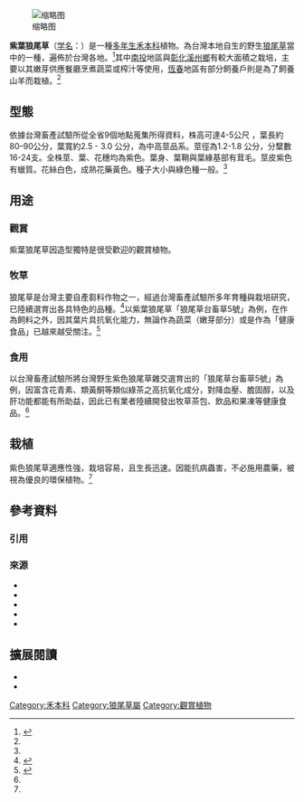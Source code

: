 {{Speciesbox
| name = 紫葉狼尾草
| image = 狼尾草 20190422203522.jpg
| image_caption = 園藝栽培種
| genus = Cenchrus
| species = setaceus
| authority = (Forssk.) Morrone
}}
[[File:狼尾草_20190422203631.jpg|缩略图]]

'''紫葉狼尾草'''（[[学名|学名]]：''{{lang|la|Pennisetum setaceum 'Rubrum'}}''）是一種[[多年生|多年生]][[禾本科|禾本科]]植物。為台灣本地自生的野生[[狼尾草|狼尾草]]當中的一種，遍佈於台灣各地。<ref name=":0">{{Cite web|title=狼尾草育種-紫色狼尾草種原性狀之研究|url=https://www.tlri.gov.tw/TLRIRes/2003-036-3-0181-0191.pdf|accessdate=2020-10-09|author=成游貴、王紓愍、陳嘉昇|date=2003-01-16|format=pdf|publisher=畜產研究|language=中文}}</ref>其中[[南投縣|南投]]地區與[[彰化縣|彰化]][[溪州鄉|溪州鄉]]有較大面積之栽培，主要以其嫩芽供應餐廳烹煮蔬菜或榨汁等使用，[[恆春鎮|恆春]]地區有部分飼養戶則是為了飼養山羊而栽植。<ref name=":0" />

== 型態 ==
依據台灣畜產試驗所從全省9個地點蒐集所得資料，株高可達4-5公尺 ，葉長約80–90公分，葉寬約2.5 - 3.0 公分，為中高莖品系。莖徑為1.2-1.8 公分，分糱數16-24支。全株莖、葉、花穗均為紫色。葉身、葉鞘與葉緣基部有茸毛。莖皮紫色有蠟質。花絲白色，成熟花藥黃色。種子大小與綠色種一般。<ref name=":0" />

== 用途 ==

=== 觀賞 ===
紫葉狼尾草因造型獨特是很受歡迎的觀賞植物。

=== 牧草 ===
狼尾草是台灣主要自產芻料作物之一，經過台灣畜產試驗所多年育種與栽培研究，已陸續選育出各具特色的品種。<ref>{{Cite web|title=臺灣狼尾草栽培品種簡介|url=https://www.coa.gov.tw/ws.php?id=2503170|accessdate=2020-10-09|author=李姿蓉．林正斌|date=2015/07(第277期)|format=|publisher=台灣行政院農業委員會畜產試驗所|language=中文|archive-date=2020-10-10|archive-url=https://web.archive.org/web/20201010000249/https://www.coa.gov.tw/ws.php?id=2503170|dead-url=no}}</ref>以紫葉狼尾草「狼尾草台畜草5號」為例，在作為飼料之外，因其葉片具抗氧化能力，無論作為蔬菜（嫩芽部分）或是作為「健康食品」已越來越受關注。<ref name=":1">{{Cite web|title=農委會畜產實驗所狼尾草新品種-狼尾草台畜草五號、六號|url=https://www.angrin.tlri.gov.tw/grass/Napier56/Napier56.htm|accessdate=2020-10-09|author=林正斌|date=|format=|publisher=台灣農委會畜產實驗所|language=中文|archive-date=2020-01-29|archive-url=https://web.archive.org/web/20200129081152/http://www.angrin.tlri.gov.tw/grass/Napier56/Napier56.htm|dead-url=no}}</ref>

=== 食用 ===
以台灣畜產試驗所將台灣野生紫色狼尾草雜交選育出的「狼尾草台畜草5號」為例，因富含花青素、類黃酮等類似綠茶之高抗氧化成分，對降血壓、膽固醇，以及肝功能都能有所助益，因此已有業者陸續開發出牧草茶包、飲品和果凍等健康食品。<ref name=":1" />

== 栽植 ==
紫色狼尾草適應性強，栽培容易，且生長迅速。因能抗病蟲害，不必施用農藥，被視為優良的環保植物。<ref name=":1" />

== 參考資料 ==

=== 引用 ===
{{Reflist}}

=== 來源 ===

* {{Cite web|title=台灣物種名錄-Pennisetum setaceum (Forssk.) Chiov.|url=https://taibnet.sinica.edu.tw/chi/taibnet_species_detail.php?name_code=430024|language=zh|access-date=2020-10-09|archive-date=2020-08-04|archive-url=https://web.archive.org/web/20200804115234/https://taibnet.sinica.edu.tw/chi/taibnet_species_detail.php?name_code=430024|dead-url=no}}
* {{Cite web|title=台灣生命大百科-Pennisetum setaceum (Forssk.) Chiov.|url=https://taieol.tw/pages/215456|language=zh|access-date=2020-10-09|archive-date=2020-10-13|archive-url=https://web.archive.org/web/20201013234304/https://taieol.tw/pages/215456|dead-url=no}}
* {{Cite web|title=上海數字植物志-‘紫叶’绒毛狼尾草|url=http://shflora.ibiodiversity.net/pages/Pennisetum_setaceum_Rubrum.html|language=zh|access-date=2020-10-09|archive-date=2018-09-16|archive-url=https://web.archive.org/web/20180916015800/http://shflora.ibiodiversity.net/pages/Pennisetum_setaceum_Rubrum.html|dead-url=no}}
* {{Cite web|title=生态学杂志-狼尾草属植物生物学特性、生态适应性、观赏性和入侵风险关系的探讨|url=http://www.cje.net.cn/CN/abstract/abstract22607.shtml|language=zh}}
* {{Cite web|title=自由時報-寵物和人都能吃！畜試所新種狼尾草品質佳|url=https://news.ltn.com.tw/news/life/breakingnews/1775496|language=zh|access-date=2020-10-09|archive-date=2018-12-09|archive-url=https://web.archive.org/web/20181209195607/http://news.ltn.com.tw/news/life/breakingnews/1775496|dead-url=no}}

== 擴展閱讀 ==
{{refbegin}}
* {{wikispecies-inline|Pennisetum setaceum}}
* {{commonscat-inline|Pennisetum setaceum}}
{{refend}}
{{Taxonbar}}

[[Category:禾本科|Category:禾本科]]
[[Category:狼尾草屬|Category:狼尾草屬]]
[[Category:觀賞植物|Category:觀賞植物]]